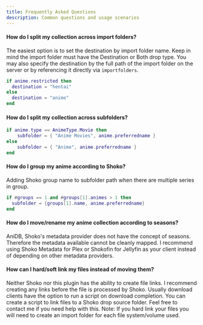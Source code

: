 ```yaml
---
title: Frequently Asked Questions
description: Common questions and usage scenarios
---
```

#### How do I split my collection across import folders?

The easiest option is to set the destination by import folder name. Keep in mind the import folder must have the Destination or Both drop type. You may also specify the destination by the full path of the import folder on the server or by referencing it directly via `importfolders`.

```lua
if anime.restricted then
  destination = "hentai"
else
  destination = "anime"
end
```

#### How do I split my collection across subfolders?

```lua
if anime.type == AnimeType.Movie then
    subfolder = { "Anime Movies", anime.preferredname }
else
    subfolder = { "Anime", anime.preferredname }
end
```

#### How do I group my anime according to Shoko?

Adding Shoko group name to subfolder path when there are multiple series in group.

```lua
if #groups == 1 and #groups[1].animes > 1 then
  subfolder = {groups[1].name, anime.preferredname}
end
```

#### How do I move/rename my anime collection according to seasons?

AniDB, Shoko's metadata provider does not have the concept of seasons. Therefore the metadata available cannot be cleanly mapped. I recommend using Shoko Metadata for Plex or Shokofin for Jellyfin as your client instead of depending on other metadata providers.

#### How can I hard/soft link my files instead of moving them?

Neither Shoko nor this plugin has the ability to create file links. I recommend creating any links before the file is processed by Shoko. Usually download clients have the option to run a script on download completion. You can create a script to link files to a Shoko drop source folder. Feel free to contact me if you need help with this.
Note: If you hard link your files you will need to create an import folder for each file system/volume used.
